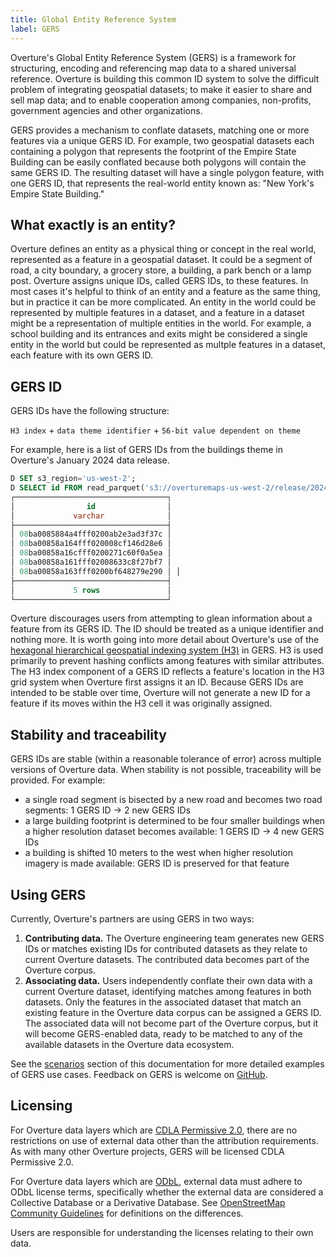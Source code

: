 ```yaml
---
title: Global Entity Reference System
label: GERS
---
```


Overture's Global Entity Reference System (GERS) is a framework for structuring, encoding and referencing map data to a shared universal reference. Overture is building this common ID system to solve the difficult problem of integrating geospatial datasets; to make it easier to share and sell map data; and to enable cooperation among companies, non-profits, government agencies and other organizations.

GERS provides a mechanism to conflate datasets, matching one or more features via a unique GERS ID. For example, two geospatial datasets each containing a polygon that represents the footprint of the Empire State Building can be easily conflated because both polygons will contain the same GERS ID. The resulting dataset will have a single polygon feature, with one GERS ID, that represents the real-world entity known as: "New York's Empire State Building."

## What exactly is an entity?
Overture defines an entity as a physical thing or concept in the real world, represented as a feature in a geospatial dataset. It could be a segment of road, a city boundary, a grocery store, a building, a park bench or a lamp post. Overture assigns unique IDs, called GERS IDs, to these features. In most cases it's helpful to think of an entity and a feature as the same thing, but in practice it can be more complicated. An entity in the world could be represented by multiple features in a dataset, and a feature in a dataset might be a representation of multiple entities in the world. For example, a school building and its entrances and exits might be considered a single entity in the world but could be represented as multple features in a dataset, each feature with its own GERS ID.

## GERS ID

GERS IDs have the following structure:

`H3 index` +
`data theme identifier` +
`56-bit value dependent on theme`

For example, here is a list of GERS IDs from the buildings theme in Overture's January 2024 data release.

```sql
D SET s3_region='us-west-2';
D SELECT id FROM read_parquet('s3://overturemaps-us-west-2/release/2024-01-17-alpha.0/theme=buildings/type=*/*', filename=true, hive_partitioning=1) limit 5;
┌──────────────────────────────────┐
│                id                │
│             varchar              │
├──────────────────────────────────┤
│ 08ba0085884a4fff0200ab2e3ad3f37c │
│ 08ba00858a164fff020008cf146d28e6 │
│ 08ba00858a16cfff0200271c60f0a5ea │
│ 08ba00858a161fff02008633c8f27bf7 │
│ 08ba00858a163fff0200bf648279e290 │ │
├──────────────────────────────────┤
│             5 rows               │
└──────────────────────────────────┘
```

Overture discourages users from attempting to glean information about a feature from its GERS ID. The ID should be treated as a unique identifier and nothing more. It is worth going into more detail about Overture's use of the [hexagonal hierarchical geospatial indexing system (H3)](https://h3geo.org/) in GERS. H3 is used primarily to prevent hashing conflicts among features with similar attributes. The H3 index component of a GERS ID reflects a feature's location in the H3 grid system when Overture first assigns it an ID. Because GERS IDs are intended to be stable over time, Overture will not generate a new ID for a feature if its moves within the H3 cell it was originally assigned.  



## Stability and traceability

GERS IDs are stable (within a reasonable tolerance of error) across multiple versions of Overture data. When stability is not possible, traceability will be provided. For example:

- a single road segment is bisected by a new road and becomes two road segments: 1 GERS ID → 2 new GERS IDs
- a large building footprint is determined to be four smaller buildings when a higher resolution dataset becomes available: 1 GERS ID → 4 new GERS IDs
- a building is shifted 10 meters to the west when higher resolution imagery is made available: GERS ID is preserved for that feature

## Using GERS

Currently, Overture's partners are using GERS in two ways:

1. **Contributing data.** The Overture engineering team generates new GERS IDs or matches existing IDs for contributed datasets as they relate to current Overture datasets. The contributed data becomes part of the Overture corpus.
2. **Associating data.** Users independently conflate their own data with a current Overture dataset, identifying matches among features in both datasets. Only the features in the associated dataset that match an existing feature in the Overture data corpus can be assigned a GERS ID. The associated data will not become part of the Overture corpus, but it will become GERS-enabled data, ready to be matched to any of the available datasets in the Overture data ecosystem.

See the [scenarios](scenarios) section of this documentation for more detailed examples of GERS use cases. Feedback on GERS is welcome on [GitHub](https://github.com/OvertureMaps/schema/discussions).

## Licensing
For Overture data layers which are [CDLA Permissive 2.0](https://cdla.dev/permissive-2-0/), there are no restrictions on use of external data other than the attribution requirements. As with many other Overture projects, GERS will be licensed CDLA Permissive 2.0.

For Overture data layers which are [ODbL](https://opendatacommons.org/licenses/odbl/), external data must adhere to ODbL license terms, specifically whether the external data are considered a Collective Database or a Derivative Database. See
[OpenStreetMap Community Guidelines](https://wiki.osmfoundation.org/wiki/Licence/Community_Guidelines/Collective_Database_Guideline_Guideline) for definitions on the differences.

Users are responsible for understanding the licenses relating to their own data.


